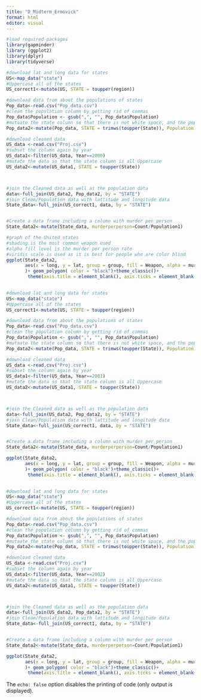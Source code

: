 ---
title: "D_Midterm_Ermovick"
format: html
editor: visual
---
```{r}
#load required packages
library(gapminder)
library (ggplot2)
library(dplyr)
library(tidyverse)
```

```{r}

#download lat and long data for states
US<-map_data("state")
#Uppercase all of the states
US_correct1<-mutate(US, STATE = toupper(region))

#download data from about the populations of states
Pop_data<-read.csv("Pop_data.csv")
#clean the population column by getting rid of commas
Pop_data$Population <- gsub(",", "", Pop_data$Population)
#mutaate the state column so that there is not white space, and the population variable is numeric
Pop_data2<-mutate(Pop_data, STATE = trimws(toupper(State)), Population1=as.numeric(Population))

#download cleaned data 
US_data <-read.csv("Proj.csv")
#subset the column again by year
US_data1<-filter(US_data, Year==2000)
#mutate the data so that the state column is all Uppercase
US_data2<-mutate(US_data1, STATE = toupper(State))



#join the Cleaned data as well as the population data
data<-full_join(US_data2, Pop_data2, by = "STATE")
#join Clean/Population data with lattitude and longitude data
State_data<-full_join(US_correct1, data, by = "STATE")


#Create a data frame including a column with murder per person
State_data2<-mutate(State_data, murderperperson=Count/Population1)


```

```{r}
#graph of the United states
#shading is the most common weapon used
#alpha fill level is the murder per person rate
#viridis scale is used as it is best for people who are color blind
ggplot(State_data2, 
       aes(x = long, y = lat, group = group, fill = Weapon, alpha = murderperperson)
       )+ geom_polygon( color = "black")+theme_classic()+
        theme(axis.title = element_blank(), axis.ticks = element_blank(), axis.text = element_blank(),axis.line = element_blank())+ scale_fill_viridis_d() + ggtitle("Murder Rate Per Person in the US: 2000 (Pre-9/11)") + labs(alpha = "Murder Rate Per Person") + labs(fill = "Most Common Weapon Used")
          

```



```{r}

#download lat and long data for states
US<-map_data("state")
#Uppercase all of the states
US_correct1<-mutate(US, STATE = toupper(region))

#download data from about the populations of states
Pop_data<-read.csv("Pop_data.csv")
#clean the population column by getting rid of commas
Pop_data$Population <- gsub(",", "", Pop_data$Population)
#mutaate the state column so that there is not white space, and the population variable is numeric
Pop_data2<-mutate(Pop_data, STATE = trimws(toupper(State)), Population1=as.numeric(Population))

#download cleaned data 
US_data <-read.csv("Proj.csv")
#subset the column again by year
US_data1<-filter(US_data, Year==2001)
#mutate the data so that the state column is all Uppercase
US_data2<-mutate(US_data1, STATE = toupper(State))



#join the Cleaned data as well as the population data
data<-full_join(US_data2, Pop_data2, by = "STATE")
#join Clean/Population data with lattitude and longitude data
State_data<-full_join(US_correct1, data, by = "STATE")


#Create a data frame including a column with murder per person
State_data2<-mutate(State_data, murderperperson=Count/Population1)


```

```{r}
ggplot(State_data2, 
       aes(x = long, y = lat, group = group, fill = Weapon, alpha = murderperperson)
       )+ geom_polygon( color = "black")+theme_classic()+
        theme(axis.title = element_blank(), axis.ticks = element_blank(), axis.text = element_blank(),             axis.line = element_blank())+ scale_fill_viridis_d() + ggtitle("Murder Rate Per Person in the US: 2001 (Year of 9/11)") + labs(alpha = "Murder Rate Per Person") + labs(fill = "Most Common Weapon Used")
          

```




```{r}

#download lat and long data for states
US<-map_data("state")
#Uppercase all of the states
US_correct1<-mutate(US, STATE = toupper(region))

#download data from about the populations of states
Pop_data<-read.csv("Pop_data.csv")
#clean the population column by getting rid of commas
Pop_data$Population <- gsub(",", "", Pop_data$Population)
#mutaate the state column so that there is not white space, and the population variable is numeric
Pop_data2<-mutate(Pop_data, STATE = trimws(toupper(State)), Population1=as.numeric(Population))

#download cleaned data 
US_data <-read.csv("Proj.csv")
#subset the column again by year
US_data1<-filter(US_data, Year==2002)
#mutate the data so that the state column is all Uppercase
US_data2<-mutate(US_data1, STATE = toupper(State))



#join the Cleaned data as well as the population data
data<-full_join(US_data2, Pop_data2, by = "STATE")
#join Clean/Population data with lattitude and longitude data
State_data<-full_join(US_correct1, data, by = "STATE")


#Create a data frame including a column with murder per person
State_data2<-mutate(State_data, murderperperson=Count/Population1)


```

```{r}
ggplot(State_data2, 
       aes(x = long, y = lat, group = group, fill = Weapon, alpha = murderperperson)
       )+ geom_polygon( color = "black")+theme_classic()+
        theme(axis.title = element_blank(), axis.ticks = element_blank(), axis.text = element_blank(),             axis.line = element_blank())+ scale_fill_viridis_d()+ ggtitle("Murder Rate Per Person in the US: 2002 (Post-9/11)") + labs(alpha = "Murder Rate Per Person") + labs(fill = "Most Common Weapon Used") 

```

The `echo: false` option disables the printing of code (only output is displayed).
